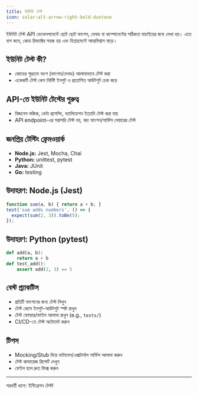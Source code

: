```yaml
---
title: ইউনিট টেস্ট
icon: solar:alt-arrow-right-bold-duotone
---
```


ইউনিট টেস্ট API ডেভেলপমেন্টে ছোট ছোট ফাংশন, মেথড বা কম্পোনেন্টের সঠিকতা যাচাইয়ের জন্য লেখা হয়। এতে বাগ কমে, কোড রিফ্যাক্টর সহজ হয় এবং ডিপ্লয়মেন্টে আত্মবিশ্বাস বাড়ে।

## ইউনিট টেস্ট কী?
- কোডের ক্ষুদ্রতম অংশ (ফাংশন/মেথড) আলাদাভাবে টেস্ট করা
- একেকটি টেস্ট কেস নির্দিষ্ট ইনপুট ও প্রত্যাশিত আউটপুট চেক করে

## API-তে ইউনিট টেস্টের গুরুত্ব
- বিজনেস লজিক, ডেটা প্রসেসিং, ভ্যালিডেশন ইত্যাদি টেস্ট করা যায়
- API endpoint-এর সরাসরি টেস্ট নয়, বরং ফাংশন/সার্ভিস লেয়ারের টেস্ট

## জনপ্রিয় টেস্টিং ফ্রেমওয়ার্ক
- **Node.js:** Jest, Mocha, Chai
- **Python:** unittest, pytest
- **Java:** JUnit
- **Go:** testing

## উদাহরণ: Node.js (Jest)
```js
function sum(a, b) { return a + b; }
test('sum adds numbers', () => {
  expect(sum(2, 3)).toBe(5);
});
```

## উদাহরণ: Python (pytest)
```python
def add(a, b):
    return a + b
def test_add():
    assert add(2, 3) == 5
```

## বেস্ট প্র্যাকটিস
- প্রতিটি ফাংশনের জন্য টেস্ট লিখুন
- টেস্ট কেসে ইনপুট-আউটপুট স্পষ্ট রাখুন
- টেস্ট ফোল্ডার/ফাইল আলাদা রাখুন (e.g., `tests/`)
- CI/CD-তে টেস্ট অটোমেট করুন

## টিপস
- Mocking/Stub দিয়ে ডাটাবেস/এক্সটার্নাল সার্ভিস আলাদা করুন
- টেস্ট কাভারেজ রিপোর্ট দেখুন
- ফেইল হলে দ্রুত ফিক্স করুন

---

পরবর্তী ধাপে: ইন্টিগ্রেশন টেস্ট!

